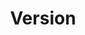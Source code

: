 ---
title: "Version"
description: "Label your post with a specific release version."
icon: "tag"
---